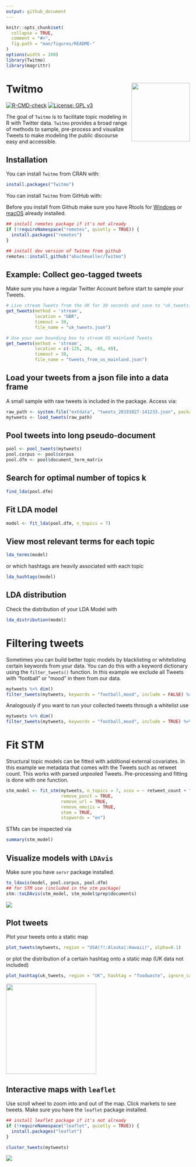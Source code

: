 ```yaml
---
output: github_document
---
```


```r
knitr::opts_chunk$set(
  collapse = TRUE,
  comment = "#>",
  fig.path = "man/figures/README-"
)
options(width = 100)
library(Twitmo)
library(magrittr)
```

# Twitmo <img src="man/figures/hexSticker.png" width="160px" align="right"/>

<!-- badges: start -->

[![R-CMD-check](https://github.com/abuchmueller/Twitmo/workflows/R-CMD-check/badge.svg)](https://github.com/abuchmueller/Twitmo/actions) [![License: GPL v3](https://img.shields.io/badge/License-GPLv3-blue.svg)](https://www.gnu.org/licenses/gpl-3.0)

<!-- badges: end -->

The goal of `Twitmo` is to facilitate topic modeling in R with Twitter data. `Twitmo` provides a broad range of methods to sample, pre-process and visualize Tweets to make modeling the public discourse easy and accessible.

## Installation

You can install `Twitmo` from CRAN with:

```r
install.packages("Twitmo")
```

You can install `Twitmo` from GitHub with:

Before you install from Github make sure you have Rtools for [Windows](https://cran.r-project.org/bin/windows/Rtools/ "Rtools for Windows (CRAN)") or [macOS](https://thecoatlessprofessor.com/programming/cpp/r-compiler-tools-for-rcpp-on-macos/ "Rtools for macOS") already installed.

```r
## install remotes package if it's not already
if (!requireNamespace("remotes", quietly = TRUE)) {
  install.packages("remotes")
}

## install dev version of Twitmo from github
remotes::install_github("abuchmueller/Twitmo")
```

## Example: Collect geo-tagged tweets

Make sure you have a regular Twitter Account before start to sample your Tweets.

```r
# Live stream Tweets from the UK for 30 seconds and save to "uk_tweets.json" in current working directory
get_tweets(method = 'stream', 
           location = "GBR", 
           timeout = 30, 
           file_name = "uk_tweets.json")

# Use your own bounding box to stream US mainland Tweets
get_tweets(method = 'stream', 
           location = c(-125, 26, -65, 49), 
           timeout = 30,
           file_name = "tweets_from_us_mainland.json")
```

## Load your tweets from a json file into a data frame

A small sample with raw tweets is included in the package. Access via:

```r
raw_path <- system.file("extdata", "tweets_20191027-141233.json", package = "Twitmo")
mytweets <- load_tweets(raw_path)
```

## Pool tweets into long pseudo-document

```r
pool <- pool_tweets(mytweets)
pool.corpus <- pool$corpus
pool.dfm <- pool$document_term_matrix
```

## Search for optimal number of topics k

```r
find_lda(pool.dfm)
```

## Fit LDA model

```r
model <- fit_lda(pool.dfm, n_topics = 7)
```

## View most relevant terms for each topic

```r
lda_terms(model)
```

or which hashtags are heavily associated with each topic

```r
lda_hashtags(model)
```

## LDA distribution

Check the distribution of your LDA Model with

```r
lda_distribution(model)
```

# Filtering tweets

Sometimes you can build better topic models by blacklisting or whitelisting certain keywords from your data. You can do this with a keyword dictionary using the `filter_tweets()` function. In this example we exclude all Tweets with "football" or "mood" in them from our data.

```r
mytweets %>% dim()
filter_tweets(mytweets, keywords = "football,mood", include = FALSE) %>% dim()
```

Analogously if you want to run your collected tweets through a whitelist use

```r
mytweets %>% dim()
filter_tweets(mytweets, keywords = "football,mood", include = TRUE) %>% dim()
```

# Fit STM

Structural topic models can be fitted with additional external covariates. In this example we metadata that comes with the Tweets such as retweet count. This works with parsed unpooled Tweets. Pre-processing and fitting is done with one function.

```r
stm_model <- fit_stm(mytweets, n_topics = 7, xcov = ~ retweet_count + followers_count + reply_count + quote_count + favorite_count,
                     remove_punct = TRUE,
                     remove_url = TRUE,
                     remove_emojis = TRUE,
                     stem = TRUE,
                     stopwords = "en")
```

STMs can be inspected via

```r
summary(stm_model)
```

## Visualize models with `LDAvis`

Make sure you have `servr` package installed.

```r
to_ldavis(model, pool.corpus, pool.dfm)
## for STM use (included in the stm package)
stm::toLDAvis(stm_model, stm_model$prep$documents)
```

![](man/figures/to_ldavis.png)

## Plot tweets

Plot your tweets onto a static map

```r
plot_tweets(mytweets, region = "USA(?!:Alaska|:Hawaii)", alpha=0.1)
```

or plot the distribution of a certain hashtag onto a static map (UK data not included)

```r
plot_hashtag(uk_tweets, region = "UK", hashtag = "foodwaste", ignore_case=TRUE, alpha=0.2)
```

<img src="man/figures/ht_map_uk.png" width="247"/>

## Interactive maps with `leaflet`

Use scroll wheel to zoom into and out of the map. Click markets to see tweets. Make sure you have the `leaflet` package installed.

```r
## install leaflet package if it's not already
if (!requireNamespace("leaflet", quietly = TRUE)) {
  install.packages("leaflet")
}

cluster_tweets(mytweets)
```

![](man/figures/leaflet_us.png)
